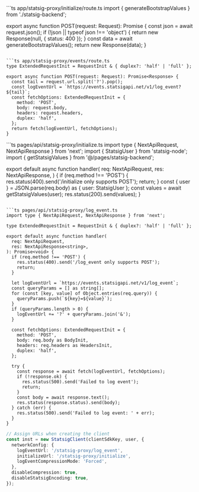 <Tabs>
<Tab title="App Router">
```ts app/statsig-proxy/initialize/route.ts
import { generateBootstrapValues } from './statsig-backend';

export async function POST(request: Request): Promise<Response> {
  const json = await request.json();
  if (!json || typeof json !== 'object') {
    return new Response(null, { status: 400 });
  }
  const data = await generateBootstrapValues();
  return new Response(data);
}
```

```ts app/statsig-proxy/events/route.ts
type ExtendedRequestInit = RequestInit & { duplex?: 'half' | 'full' };

export async function POST(request: Request): Promise<Response> {
  const tail = request.url.split('?').pop();
  const logEventUrl = `https://events.statsigapi.net/v1/log_event?${tail}`;
  const fetchOptions: ExtendedRequestInit = {
    method: 'POST',
    body: request.body,
    headers: request.headers,
    duplex: 'half',
  };
  return fetch(logEventUrl, fetchOptions);
}
```
</Tab>

<Tab title="Page Router">
```ts pages/api/statsig-proxy/initialize.ts
import type { NextApiRequest, NextApiResponse } from 'next';
import { StatsigUser } from 'statsig-node';
import { getStatsigValues } from '@/pages/statsig-backend';

export default async function handler(
  req: NextApiRequest,
  res: NextApiResponse<string>,
) {
  if (req.method !== 'POST') {
    res.status(400).send('/initialize only supports POST');
    return;
  }
  const { user } = JSON.parse(req.body) as { user: StatsigUser };
  const values = await getStatsigValues(user);
  res.status(200).send(values);
}
```

```ts pages/api/statsig-proxy/log_event.ts
import type { NextApiRequest, NextApiResponse } from 'next';

type ExtendedRequestInit = RequestInit & { duplex?: 'half' | 'full' };

export default async function handler(
  req: NextApiRequest,
  res: NextApiResponse<string>,
): Promise<void> {
  if (req.method !== 'POST') {
    res.status(400).send('/log_event only supports POST');
    return;
  }

  let logEventUrl = `https://events.statsigapi.net/v1/log_event`;
  const queryParams = [] as string[];
  for (const [key, value] of Object.entries(req.query)) {
    queryParams.push(`${key}=${value}`);
  }
  if (queryParams.length > 0) {
    logEventUrl += '?' + queryParams.join('&');
  }

  const fetchOptions: ExtendedRequestInit = {
    method: 'POST',
    body: req.body as BodyInit,
    headers: req.headers as HeadersInit,
    duplex: 'half',
  };

  try {
    const response = await fetch(logEventUrl, fetchOptions);
    if (!response.ok) {
      res.status(500).send('Failed to log event');
      return;
    }
    const body = await response.text();
    res.status(response.status).send(body);
  } catch (err) {
    res.status(500).send('Failed to log event: ' + err);
  }
}
```
</Tab>
</Tabs>

```ts
// Assign URLs when creating the client
const inst = new StatsigClient(clientSdkKey, user, {
  networkConfig: {
    logEventUrl: '/statsig-proxy/log_event',
    initializeUrl: '/statsig-proxy/initialize',
    logEventCompressionMode: 'Forced',
  },
  disableCompression: true,
  disableStatsigEncoding: true,
});
```


